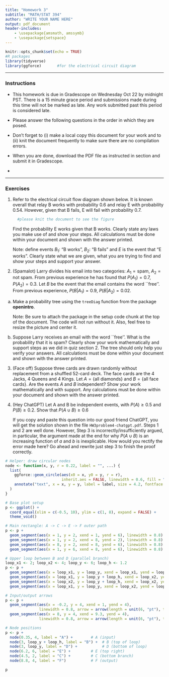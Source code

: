```yaml
---
title: "Homework 3"
subtitle: "MATH/STAT 394"
author: "WRITE YOUR NAME HERE"
output: pdf_document
header-includes:
    - \usepackage{amsmath, amssymb}
    - \usepackage{setspace} 
---
```

\onehalfspacing

```r
knitr::opts_chunk$set(echo = TRUE)
#R packages
library(tidyverse)  
library(ggforce)       #for the electrical circuit diagram
```

* * * 

### Instructions

- This homework is due in Gradescope on Wednesday Oct 22 by midnight PST. There is a 15 minute grace period and submissions made during this time will not be marked as late. Any work submitted past this period is considered late.  

- Please answer the following questions in the order in which they are posed. \textbf{Be sure to support your work and show your steps. All calculations must be done within your document and shown with the answer printed}

- Don't forget to (i) make a local copy this document for your work and to (ii) knit the document frequently to make sure there are no compilation errors. 

- When you are done, download the PDF file as instructed in section and submit it in Gradescope. \textbf{Do not forget to tag your answers to every sub-part of every question. We will take off 10\% for every part that is not tagged}

- \textbf{Please read the acceptable policies for this class in CANVAS. In particular, you are NOT ALLOWED to consult external sources - AI, tutors, tutoring sites, internet - to complete any part of this work. Do not use notation or definitions or results we have not covered in this class. We will deduct points for this. }

* * *


### Exercises 

1. Refer to the electrical circuit flow diagram shown below. It is known overall that relay B works with probability 0.6 and relay E with probability 0.54. However, given that B fails, E will fail with probability 0.7. 
    

    ```r
      #please knit the document to see the figure
    ```

    
    Find the probability E works given that B works. Clearly state any laws you make use of and show your steps. All calculations must be done within your document and shown with the answer printed.
    
    Note: define events $B_1$: "B works", $B_2$: "B fails" and $E$ is the event that "E works". Clearly state what we are given, what you are trying to find and show your steps and support your answer.
    


2. (Spamalot) Larry divides his email into two categories: $A_1=\mbox{spam}$,
$A_2=\mbox{not spam}$. From previous experience he has found that $P(A_1) = 0.7$, $P(A_2)=0.3$. Let $B$ be the event that the email contains the word ``free''. From previous experience, $P(B|A_1)=0.9$, $P(B|A_2)=0.02$. 
 

a. Make a probability tree using the `treeDiag` function from the package **openintro**. 

    Note: Be sure to attach the package in the setup code chunk at the top of the document. The code will not run without it. Also, feel free to resize the picture and center it.

b. Suppose Larry receives an email with the word ``free''. What is the probability that it is spam? Clearly show your work mathematically and support steps as we did in quiz section 2. The tree should only help you verify your answers. All calculations must be done within your document and shown with the answer printed.


3. (Face off) Suppose three cards are drawn randomly without replacement from a shuffled 52-card deck.  The face cards are the 4 Jacks, 4 Queens and 4 Kings.  Let $A=\{
\mbox{all diamonds} \}$ and $B=\{\mbox{all face cards}\}$.  Are the
events $A$ and $B$ independent? Show your work mathematically and with support. Any calculations must be done within your document and shown with the answer printed.



4. (Hey ChatGPT) Let A and B be independent events, with $P(A) \geq 0.5$ and $P(B) \geq 0.2$. Show that $P(A \cup B) \geq 0.6$
    
    If you copy and paste this question into our good friend  ChatGPT, you will get the solution shown in the file `HW3problem4-chatgpt.pdf`. Steps 1 and 2 are well done. However, Step 3 is incorrectly/insufficiently argued, in particular, the argument made at the end for why $P(A \cup B)$ is an increasing function of $a$ and $b$ is inexplicable. How would you rectify the error made here?  Go ahead and rewrite just step 3 to finish the proof correctly.




<!--- 
## Appendix

The code for the electrical system for problem 1 is below.
--->

```r

# Helper: draw circular nodes
node <- function(x, y, r = 0.22, label = "", ...) {
  list(
    ggforce::geom_circle(aes(x0 = x, y0 = y, r = r),
                         inherit.aes = FALSE, linewidth = 0.6, fill = "white"),
    annotate("text", x = x, y = y, label = label, size = 4.2, fontface = "bold", ...)
  )
}

# Base plot setup
p <- ggplot() +
  coord_equal(xlim = c(-0.5, 10), ylim = c(1, 8), expand = FALSE) +
  theme_void()

# Main rectangle: A -> C -> E -> F outer path
p <- p +
  geom_segment(aes(x = 1, y = 2, xend = 1, yend = 6), linewidth = 0.8) +  # left side
  geom_segment(aes(x = 1, y = 2, xend = 8, yend = 2), linewidth = 0.8) +  # bottom
  geom_segment(aes(x = 8, y = 2, xend = 8, yend = 6), linewidth = 0.8) +  # right side
  geom_segment(aes(x = 1, y = 6, xend = 8, yend = 6), linewidth = 0.8)    # top

# Upper loop between B and D (parallel branch)
loop_x1 <- 2; loop_x2 <- 4; loop_y <- 6; loop_h <- 1.2
p <- p +
  geom_segment(aes(x = loop_x1, y = loop_y, xend = loop_x1, yend = loop_y + loop_h), linewidth = 0.8) +  # left vertical of loop
  geom_segment(aes(x = loop_x1, y = loop_y + loop_h, xend = loop_x2, yend = loop_y + loop_h), linewidth = 0.8) +  # top path (B)
  geom_segment(aes(x = loop_x2, y = loop_y + loop_h, xend = loop_x2, yend = loop_y), linewidth = 0.8) +  # right vertical back down
  geom_segment(aes(x = loop_x1, y = loop_y, xend = loop_x2, yend = loop_y), linewidth = 0.8)             # bottom of loop (D)

# Input/output arrows
p <- p +
  geom_segment(aes(x = -0.2, y = 4, xend = 1, yend = 4),
               linewidth = 0.8, arrow = arrow(length = unit(6, "pt"), type = "closed")) +
  geom_segment(aes(x = 8, y = 4, xend = 9.3, yend = 4),
               linewidth = 0.8, arrow = arrow(length = unit(6, "pt"), type = "closed"))

# Node positions
p <- p +
  node(0.35, 4, label = "A") +        # A (input)
  node(3, loop_y + loop_h, label = "B") +  # B (top of loop)
  node(3, loop_y, label = "D") +           # D (bottom of loop)
  node(6.2, 6, label = "E") +         # E (top right)
  node(4.5, 2, label = "C") +         # C (bottom branch)
  node(8.8, 4, label = "F")           # F (output)

p

```

